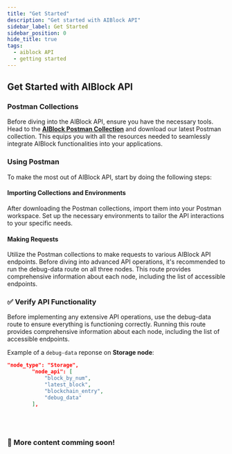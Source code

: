 ```yaml
---
title: "Get Started"
description: "Get started with AIBlock API"
sidebar_label: Get Started
sidebar_position: 0
hide_title: true
tags:
  - aiblock API
  - getting started
---
```


## Get Started with AIBlock API

### Postman Collections

Before diving into the AIBlock API, ensure you have the necessary tools. Head to the [**AIBlock Postman Collection**](/docs/postman-collections) and download our latest Postman collection. This equips you with all the resources needed to seamlessly integrate AIBlock functionalities into your applications.

### Using Postman

To make the most out of AIBlock API, start by doing the following steps:

#### **Importing Collections and Environments**

After downloading the Postman collections, import them into your Postman workspace.
Set up the necessary environments to tailor the API interactions to your specific needs.

#### **Making Requests**

Utilize the Postman collections to make requests to various AIBlock API endpoints.
Before diving into advanced API operations, it's recommended to run the debug-data route on all three nodes.
This route provides comprehensive information about each node, including the list of accessible endpoints.

### ✅ Verify API Functionality

Before implementing any extensive API operations, use the debug-data route to ensure everything is functioning correctly. Running this route provides comprehensive information about each node, including the list of accessible endpoints.

Example of a ```debug-data``` reponse on **Storage node**:

```json
"node_type": "Storage",
        "node_api": [
            "block_by_num",
            "latest_block",
            "blockchain_entry",
            "debug_data"
        ],
```
<br/><br/>

### 🚀 More content comming soon!